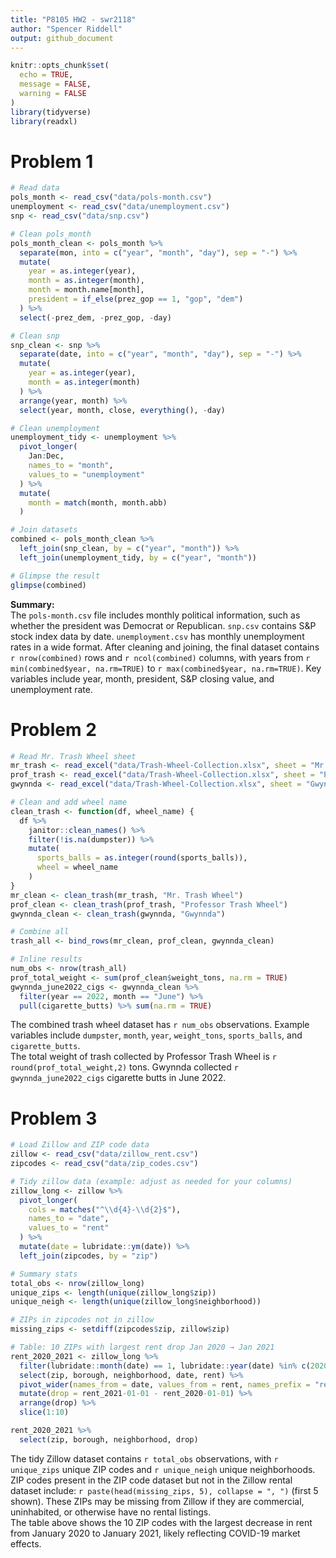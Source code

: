 ```yaml
---
title: "P8105 HW2 - swr2118"
author: "Spencer Riddell"
output: github_document
---
```

  
```r
knitr::opts_chunk$set(
  echo = TRUE,
  message = FALSE,
  warning = FALSE
)
library(tidyverse)
library(readxl)
```

# Problem 1

```r
# Read data
pols_month <- read_csv("data/pols-month.csv")
unemployment <- read_csv("data/unemployment.csv")
snp <- read_csv("data/snp.csv")

# Clean pols_month
pols_month_clean <- pols_month %>%
  separate(mon, into = c("year", "month", "day"), sep = "-") %>%
  mutate(
    year = as.integer(year),
    month = as.integer(month),
    month = month.name[month],
    president = if_else(prez_gop == 1, "gop", "dem")
  ) %>%
  select(-prez_dem, -prez_gop, -day)

# Clean snp
snp_clean <- snp %>%
  separate(date, into = c("year", "month", "day"), sep = "-") %>%
  mutate(
    year = as.integer(year),
    month = as.integer(month)
  ) %>%
  arrange(year, month) %>%
  select(year, month, close, everything(), -day)

# Clean unemployment
unemployment_tidy <- unemployment %>%
  pivot_longer(
    Jan:Dec,
    names_to = "month",
    values_to = "unemployment"
  ) %>%
  mutate(
    month = match(month, month.abb)
  )

# Join datasets
combined <- pols_month_clean %>%
  left_join(snp_clean, by = c("year", "month")) %>%
  left_join(unemployment_tidy, by = c("year", "month"))

# Glimpse the result
glimpse(combined)
```

**Summary:**  
  The `pols-month.csv` file includes monthly political information, such as whether the president was Democrat or Republican. `snp.csv` contains S&P stock index data by date. `unemployment.csv` has monthly unemployment rates in a wide format. After cleaning and joining, the final dataset contains `r nrow(combined)` rows and `r ncol(combined)` columns, with years from `r min(combined$year, na.rm=TRUE)` to `r max(combined$year, na.rm=TRUE)`. Key variables include year, month, president, S&P closing value, and unemployment rate.

# Problem 2

```r
# Read Mr. Trash Wheel sheet
mr_trash <- read_excel("data/Trash-Wheel-Collection.xlsx", sheet = "Mr. Trash Wheel", skip = 1)
prof_trash <- read_excel("data/Trash-Wheel-Collection.xlsx", sheet = "Professor Trash Wheel", skip = 1)
gwynnda <- read_excel("data/Trash-Wheel-Collection.xlsx", sheet = "Gwynnda", skip = 1)

# Clean and add wheel name
clean_trash <- function(df, wheel_name) {
  df %>%
    janitor::clean_names() %>%
    filter(!is.na(dumpster)) %>%
    mutate(
      sports_balls = as.integer(round(sports_balls)),
      wheel = wheel_name
    )
}
mr_clean <- clean_trash(mr_trash, "Mr. Trash Wheel")
prof_clean <- clean_trash(prof_trash, "Professor Trash Wheel")
gwynnda_clean <- clean_trash(gwynnda, "Gwynnda")

# Combine all
trash_all <- bind_rows(mr_clean, prof_clean, gwynnda_clean)

# Inline results
num_obs <- nrow(trash_all)
prof_total_weight <- sum(prof_clean$weight_tons, na.rm = TRUE)
gwynnda_june2022_cigs <- gwynnda_clean %>%
  filter(year == 2022, month == "June") %>%
  pull(cigarette_butts) %>% sum(na.rm = TRUE)
```

The combined trash wheel dataset has `r num_obs` observations. Example variables include `dumpster`, `month`, `year`, `weight_tons`, `sports_balls`, and `cigarette_butts`.  
The total weight of trash collected by Professor Trash Wheel is `r round(prof_total_weight,2)` tons. Gwynnda collected `r gwynnda_june2022_cigs` cigarette butts in June 2022.

# Problem 3

```r
# Load Zillow and ZIP code data
zillow <- read_csv("data/zillow_rent.csv")
zipcodes <- read_csv("data/zip_codes.csv")

# Tidy zillow data (example: adjust as needed for your columns)
zillow_long <- zillow %>%
  pivot_longer(
    cols = matches("^\\d{4}-\\d{2}$"),
    names_to = "date",
    values_to = "rent"
  ) %>%
  mutate(date = lubridate::ym(date)) %>%
  left_join(zipcodes, by = "zip")

# Summary stats
total_obs <- nrow(zillow_long)
unique_zips <- length(unique(zillow_long$zip))
unique_neigh <- length(unique(zillow_long$neighborhood))

# ZIPs in zipcodes not in zillow
missing_zips <- setdiff(zipcodes$zip, zillow$zip)

# Table: 10 ZIPs with largest rent drop Jan 2020 → Jan 2021
rent_2020_2021 <- zillow_long %>%
  filter(lubridate::month(date) == 1, lubridate::year(date) %in% c(2020, 2021)) %>%
  select(zip, borough, neighborhood, date, rent) %>%
  pivot_wider(names_from = date, values_from = rent, names_prefix = "rent_") %>%
  mutate(drop = rent_2021-01-01 - rent_2020-01-01) %>%
  arrange(drop) %>%
  slice(1:10)

rent_2020_2021 %>%
  select(zip, borough, neighborhood, drop)
```

The tidy Zillow dataset contains `r total_obs` observations, with `r unique_zips` unique ZIP codes and `r unique_neigh` unique neighborhoods.  
ZIP codes present in the ZIP code dataset but not in the Zillow rental dataset include: `r paste(head(missing_zips, 5), collapse = ", ")` (first 5 shown). These ZIPs may be missing from Zillow if they are commercial, uninhabited, or otherwise have no rental listings.  
The table above shows the 10 ZIP codes with the largest decrease in rent from January 2020 to January 2021, likely reflecting COVID-19 market effects.
